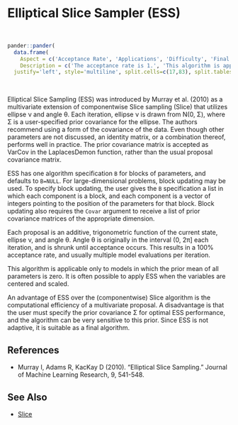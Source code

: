 # Elliptical Slice Sampler (<a name='ess'>ESS</a>)

<br>
```r
pander::pander(
  data.frame(
    Aspect = c('Acceptance Rate', 'Applications', 'Difficulty', 'Final Algorithm?', 'Proposal'),
    Description = c('The acceptance rate is 1.', 'This algorithm is applicable only to models in which the prior mean of all parameters is zero.','This algorithm is easy for a beginner. There is only one optional algorithm specification for block updating, and tuning is unnecessary, though optimal performance is gained with a user-specified prior covariance matrix for the ellipse.','Yes.', 'Multivariate.')),
  justify='left', style='multiline', split.cells=c(17,83), split.tables=Inf)
```

<br>

Elliptical Slice Sampling (ESS) was introduced by Murray et al. (2010) as a multivariate extension of componentwise Slice sampling (Slice) that utilizes ellipse ν and angle θ. Each iteration, ellipse ν is drawn from N(0, Σ), where Σ is a user-specified prior covariance for the ellipse. The authors recommend using a form of the covariance of the data. Even though other parameters are not discussed, an identity matrix, or a combination thereof, performs well in practice. The prior covariance matrix is accepted as VarCov in the LaplacesDemon function, rather than the usual proposal covariance matrix.

ESS has one algorithm specification `B` for blocks of parameters, and defaults to `B=NULL`. For large-dimensional problems, block updating may be used. To specify block updating, the user gives the `B` specification a list in which each component is a block, and each component is a vector of integers pointing to the position of the parameters for that block. Block updating also requires the `Covar` argument to receive a list of prior covariance matrices of the appropriate dimension.

Each proposal is an additive, trigonometric function of the current state, ellipse ν, and angle θ. Angle θ is originally in the interval (0, 2π] each iteration, and is shrunk until acceptance occurs. This results in a 100% acceptance rate, and usually multiple model evaluations per iteration.

This algorithm is applicable only to models in which the prior mean of all parameters is zero. It is often possible to apply ESS when the variables are centered and scaled.

An advantage of ESS over the (componentwise) Slice algorithm is the computational efficiency of a multivariate proposal. A disadvantage is that the user must specify the prior covariance Σ for optimal ESS performance, and the algorithm can be very sensitive to this prior. Since ESS is not adaptive, it is suitable as a final algorithm.

## References

- Murray I, Adams R, KacKay D (2010). "Elliptical Slice Sampling." Journal of Machine Learning Research, 9, 541-548.


## See Also

- [Slice](#slice)

